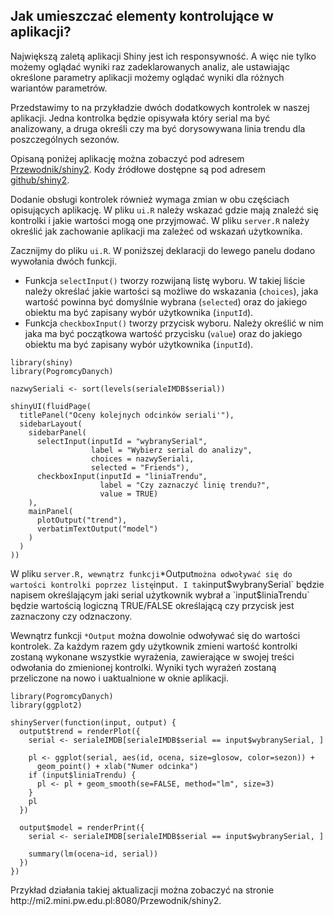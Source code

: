 ## Jak umieszczać elementy kontrolujące w aplikacji?

Największą zaletą aplikacji Shiny jest ich responsywność. A więc nie tylko możemy oglądać wyniki raz zadeklarowanych analiz, ale ustawiając określone parametry aplikacji możemy oglądać wyniki dla różnych wariantów parametrów.

Przedstawimy to na przykładzie dwóch dodatkowych kontrolek w naszej aplikacji. 
Jedna kontrolka będzie opisywała który serial ma być analizowany, a druga określi czy ma być dorysowywana linia trendu dla poszczególnych sezonów.

Opisaną poniżej aplikację można zobaczyć pod adresem [Przewodnik/shiny2](http://mi2.mini.pw.edu.pl:8080/Przewodnik/shiny2). Kody źródłowe dostępne są pod adresem [github/shiny2](https://github.com/pbiecek/Przewodnik/tree/master/Programowanie/shiny/shiny2/).

Dodanie obsługi kontrolek również wymaga zmian w obu częściach opisujących aplikację. W pliku `ui.R` należy wskazać gdzie mają znaleźć się kontrolki i jakie wartości mogą one przyjmować. W pliku `server.R` należy określić jak zachowanie aplikacji ma zależeć od wskazań użytkownika.


Zacznijmy do pliku `ui.R`. W poniższej deklaracji do lewego panelu dodano wywołania dwóch funkcji. 

* Funkcja `selectInput()` tworzy rozwijaną listę wyboru. W takiej liście należy określać jakie wartości są możliwe do wskazania (`choices`), jaka wartość powinna być domyślnie wybrana (`selected`) oraz do jakiego obiektu ma być zapisany wybór użytkownika (`inputId`).
* Funkcja `checkboxInput()` tworzy przycisk wyboru. Należy określić w nim jaka ma być początkowa wartość przycisku (`value`) oraz do jakiego obiektu ma być zapisany wybór użytkownika (`inputId`).

```
library(shiny)
library(PogromcyDanych)

nazwySeriali <- sort(levels(serialeIMDB$serial))

shinyUI(fluidPage(
  titlePanel("Oceny kolejnych odcinków seriali'"),
  sidebarLayout(
    sidebarPanel(
      selectInput(inputId = "wybranySerial", 
                  label = "Wybierz serial do analizy",
                  choices = nazwySeriali,
                  selected = "Friends"),
      checkboxInput(inputId = "liniaTrendu",
                    label = "Czy zaznaczyć linię trendu?",
                    value = TRUE)
    ),
    mainPanel(
      plotOutput("trend"),
      verbatimTextOutput("model")
    )
  )
))
```

W pliku `server.R, wewnątrz funkcji `*Output` można odwoływać się do wartości kontrolki poprzez listę `input`. I tak `input$wybranySerial` będzie napisem określającym jaki serial użytkownik wybrał a `input$liniaTrendu` będzie wartością logiczną TRUE/FALSE określającą czy przycisk jest zaznaczony czy odznaczony.

Wewnątrz funkcji `*Output` można dowolnie odwoływać się do wartości kontrolek. Za każdym razem gdy użytkownik zmieni wartość kontrolki zostaną wykonane wszystkie wyrażenia, zawierające w swojej treści odwołania do zmienionej kontrolki. Wyniki tych wyrażeń zostaną przeliczone na nowo i uaktualnione w oknie aplikacji.

```
library(PogromcyDanych)
library(ggplot2)

shinyServer(function(input, output) {
  output$trend = renderPlot({
    serial <- serialeIMDB[serialeIMDB$serial == input$wybranySerial, ]
    
    pl <- ggplot(serial, aes(id, ocena, size=glosow, color=sezon)) +
      geom_point() + xlab("Numer odcinka")
    if (input$liniaTrendu) {
      pl <- pl + geom_smooth(se=FALSE, method="lm", size=3)
    }
    pl
  })
  
  output$model = renderPrint({
    serial <- serialeIMDB[serialeIMDB$serial == input$wybranySerial, ]
    
    summary(lm(ocena~id, serial))
  })
})
```

Przykład działania takiej aktualizacji można zobaczyć na stronie http://mi2.mini.pw.edu.pl:8080/Przewodnik/shiny2.

